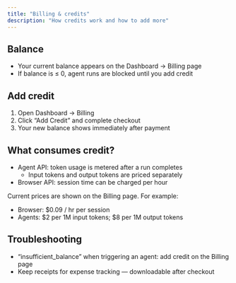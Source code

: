 ```yaml
---
title: "Billing & credits"
description: "How credits work and how to add more"
---
```


## Balance

- Your current balance appears on the Dashboard → Billing page
- If balance is ≤ 0, agent runs are blocked until you add credit

## Add credit

1) Open Dashboard → Billing
2) Click “Add Credit” and complete checkout
3) Your new balance shows immediately after payment

## What consumes credit?

- Agent API: token usage is metered after a run completes
  - Input tokens and output tokens are priced separately
- Browser API: session time can be charged per hour

Current prices are shown on the Billing page. For example:

- Browser: $0.09 / hr per session
- Agents: $2 per 1M input tokens; $8 per 1M output tokens

## Troubleshooting

- “insufficient_balance” when triggering an agent: add credit on the Billing page
- Keep receipts for expense tracking — downloadable after checkout

